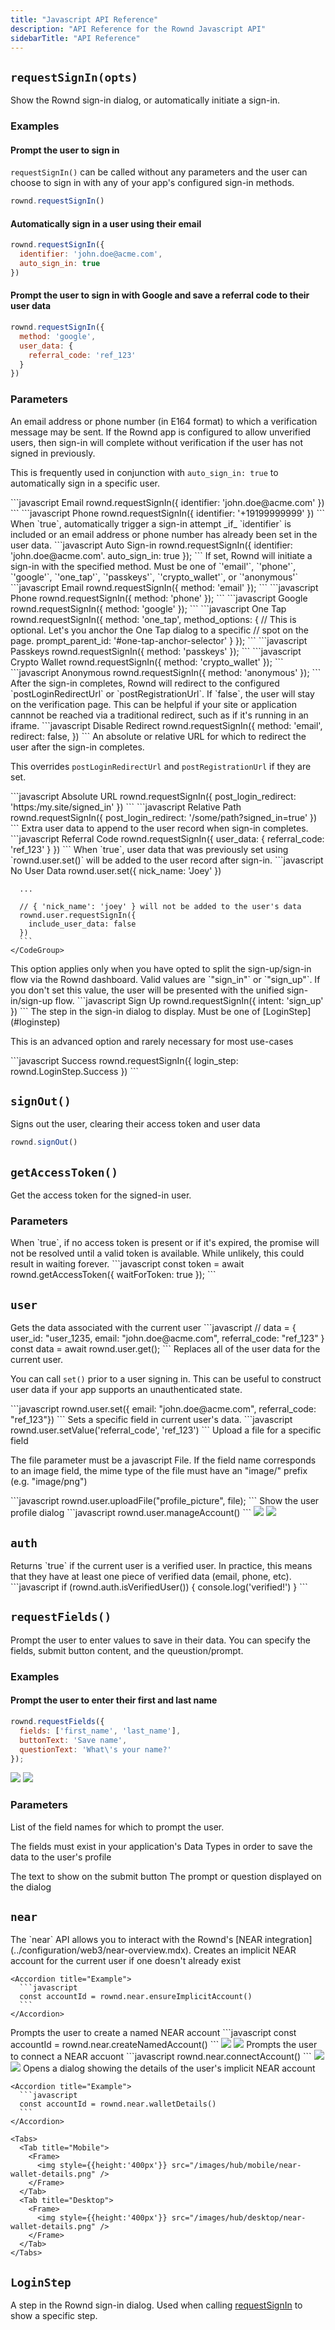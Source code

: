 ```yaml
---
title: "Javascript API Reference"
description: "API Reference for the Rownd Javascript API"
sidebarTitle: "API Reference"
---
```


## `requestSignIn(opts)`

Show the Rownd sign-in dialog, or automatically initiate a sign-in.

### Examples

#### Prompt the user to sign in

`requestSignIn()` can be called without any parameters and the user can choose to sign in
with any of your app's configured sign-in methods.

```javascript
rownd.requestSignIn()
```

#### Automatically sign in a user using their email

```javascript
rownd.requestSignIn({
  identifier: 'john.doe@acme.com',
  auto_sign_in: true
})
```

#### Prompt the user to sign in with Google and save a referral code to their user data
```javascript
rownd.requestSignIn({
  method: 'google',
  user_data: {
    referral_code: 'ref_123'
  }
})
```

### Parameters

<ResponseField name="identifier" type="string">
  An email address or phone number (in E164 format) to
  which a verification message may be sent. If the Rownd app is configured to
  allow unverified users, then sign-in will complete without verification if the
  user has not signed in previously.
  
  This is frequently used in conjunction with
  `auto_sign_in: true` to automatically sign in a specific user.

  <Accordion title="Example">
    <CodeGroup>
      ```javascript Email
        rownd.requestSignIn({ identifier: 'john.doe@acme.com' })
      ```
      ```javascript Phone
        rownd.requestSignIn({ identifier: '+19199999999' })
      ```
    </CodeGroup>
  </Accordion>
</ResponseField>
<ResponseField name="auto_sign_in" type="boolean" default="false">
  When `true`, automatically trigger a sign-in
  attempt _if_ `identifier` is included or an email address or phone number has
  already been set in the user data.

  <Accordion title="Example">
    <CodeGroup>
      ```javascript Auto Sign-in
      rownd.requestSignIn({
        identifier: 'john.doe@acme.com'.
        auto_sign_in: true
      });
      ```
    </CodeGroup>
  </Accordion>
</ResponseField>
<ResponseField name="method" type="SignInMethod">
  If set, Rownd will initiate a sign-in with the specified method. Must be one of 
  `'email'`, `'phone'`, `'google'`, `'one_tap'`, `'passkeys'`, `'crypto_wallet'`, or `'anonymous'`

  <Accordion title="Example">
    <CodeGroup>
    ```javascript Email
      rownd.requestSignIn({ method: 'email' });
    ```
    ```javascript Phone
      rownd.requestSignIn({ method: 'phone' });
    ```
    ```javascript Google
      rownd.requestSignIn({ method: 'google' });
    ```
    ```javascript One Tap
      rownd.requestSignIn({
        method: 'one_tap',
        method_options: {
          // This is optional. Let's you anchor the One Tap dialog to a specific
          // spot on the page.
          prompt_parent_id: '#one-tap-anchor-selector'
        }
      });
    ```
    ```javascript Passkeys
      rownd.requestSignIn({ method: 'passkeys' });
    ```
    ```javascript Crypto Wallet
      rownd.requestSignIn({ method: 'crypto_wallet' });
    ```
    ```javascript Anonymous
      rownd.requestSignIn({ method: 'anonymous' });
    ```
    </CodeGroup>
  </Accordion>
</ResponseField>
<ResponseField name="redirect" type="boolean" default="true">
  After the sign-in completes, Rownd will redirect to the configured `postLoginRedirectUrl` 
  or `postRegistrationUrl`. If `false`, the user will stay on the verification page. This
  can be helpful if your site or application cannnot be reached via a traditional redirect,
  such as if it's running in an iframe.

  <Accordion title="Example">
    <CodeGroup>
      ```javascript Disable Redirect
      rownd.requestSignIn({
        method: 'email',
        redirect: false,
      })
      ```
    </CodeGroup>
  </Accordion>
</ResponseField>
<ResponseField name="post_login_redirect" type="string">
  An absolute or relative URL for which to redirect the user after the sign-in completes.
  
  <Info>This overrides `postLoginRedirectUrl` and `postRegistrationUrl` if they are set.</Info>

  <Accordion title="Example">
    <CodeGroup>
      ```javascript Absolute URL
      rownd.requestSignIn({ post_login_redirect: 'https:/my.site/signed_in' })
      ```
      ```javascript Relative Path
      rownd.requestSignIn({ post_login_redirect: '/some/path?signed_in=true' })
      ```
    </CodeGroup>
  </Accordion>
</ResponseField>
<ResponseField name="user_data" type="object">
  Extra user data to append to the user record when sign-in completes.

  <Accordion title="Example">
    <CodeGroup>
      ```javascript Referral Code
      rownd.requestSignIn({
        user_data: {
          referral_code: 'ref_123'
        }
      })
      ```
    </CodeGroup>
  </Accordion>
</ResponseField>
<ResponseField name="include_user_data" type="boolean" default="true">
  When `true`, user data that was previously set using `rownd.user.set()` will be added to
  the user record after sign-in.

  <Accordion title="Example">
    <CodeGroup>
      ```javascript No User Data
      rownd.user.set({ nick_name: 'Joey' })

      ...

      // { 'nick_name': 'joey' } will not be added to the user's data
      rownd.user.requestSignIn({
        include_user_data: false
      })
      ```
    </CodeGroup>
  </Accordion>
</ResponseField>
<ResponseField name="intent" type="string">
  This option applies only when you have opted to split the sign-up/sign-in flow via the Rownd dashboard. Valid values are `"sign_in"` or `"sign_up"`. If you don't set this value, the user will be presented with the unified sign-in/sign-up flow.

  <Accordion title="Example">
    <CodeGroup>
      ```javascript Sign Up
      rownd.requestSignIn({ intent: 'sign_up' })
      ```
    </CodeGroup>
  </Accordion>
</ResponseField>
<ResponseField name="login_step" type="LoginStep">
  The step in the sign-in dialog to display. Must be one of [LoginStep](#loginstep)

  <warn>This is an advanced option and rarely necessary for most use-cases</warn>

  <Accordion title="Example">
    <CodeGroup>
      ```javascript Success
      rownd.requestSignIn({
        login_step: rownd.LoginStep.Success
      })
      ```
    </CodeGroup>
  </Accordion>
</ResponseField>

## `signOut()`

Signs out the user, clearing their access token and user data

```javascript
rownd.signOut()
```

## `getAccessToken()`

Get the access token for the signed-in user.

### Parameters

<ResponseField name="waitForToken" type="boolean" default="false">
  When `true`, if no access token is present or if
  it's expired, the promise will not be resolved until a valid token is
  available. While unlikely, this could result in waiting forever.

  <Accordion title="Example">
    ```javascript
    const token = await rownd.getAccessToken({ waitForToken: true });
    ```
  </Accordion>
</ResponseField>


## `user`

<ResponseField name="get()" type="Function">
  Gets the data associated with the current user

  <Accordion title="Example">
    ```javascript
    // data = { user_id: "user_1235, email: "john.doe@acme.com", referral_code: "ref_123" }
    const data = await rownd.user.get();
    ```
  </Accordion>
</ResponseField>
<ResponseField name="set(user_data)" type="Function">
  Replaces all of the user data for the current user.

  <Tip>You can call `set()` prior to a user signing in. This can be useful to construct user data if your app
  supports an unauthenticated state.</Tip>

  <Accordion title="Example">
    ```javascript
    rownd.user.set({ email: "john.doe@acme.com", referral_code: "ref_123"})
    ```
  </Accordion>
</ResponseField>

<ResponseField name="setValue(field_name, value)" type="Function">
  Sets a specific field in current user's data.

  <Accordion title="Example">
    ```javascript
    rownd.user.setValue('referral_code', 'ref_123')
    ```
  </Accordion>
</ResponseField>

<ResponseField name="uploadFile(field_name, file)" type="Function">
  Upload a file for a specific field

  <Info>The file parameter must be a javascript File. If the field name corresponds to
  an image field, the mime type of the file must have an "image/" prefix (e.g.
  "image/png")</Info>

  <Accordion title="Example">
    ```javascript
    rownd.user.uploadFile("profile_picture", file);
    ```
  </Accordion>
</ResponseField>

<ResponseField name="manageAccount()" type="Function">
  Show the user profile dialog 

  <Accordion title="Example">
    ```javascript
    rownd.user.manageAccount()
    ```
  </Accordion>

  <Tabs>
    <Tab title="Mobile">
      <Frame>
        <img style={{height:'400px'}} src="/images/hub/mobile/profile.png" />
      </Frame>
    </Tab>
    <Tab title="Desktop">
      <Frame>
        <img style={{height:'400px'}} src="/images/hub/desktop/profile.png" />
      </Frame>
    </Tab>
  </Tabs>
</ResponseField>

## `auth`

<ResponseField name="isVerifiedUser()" type="Function -> boolean">
  Returns `true` if the current user is a verified user. In practice, this means that they have at least
  one piece of verified data (email, phone, etc).

  <Accordion title="Example">
    ```javascript
    if (rownd.auth.isVerifiedUser()) {
      console.log('verified!')
    }
    ```
  </Accordion>
</ResponseField>

## `requestFields()`

Prompt the user to enter values to save in their data. You can specify the fields, submit button content, and the
queustion/prompt.

### Examples

#### Prompt the user to enter their first and last name

```javascript
rownd.requestFields({
  fields: ['first_name', 'last_name'],
  buttonText: 'Save name',
  questionText: 'What\'s your name?'
});
```
<Tabs>
  <Tab title="Mobile">
    <Frame>
      <img style={{height:'400px'}} src="/images/hub/mobile/request-fields.png" />
    </Frame>
  </Tab>
  <Tab title="Desktop">
    <Frame>
      <img style={{height:'400px'}} src="/images/hub/desktop/request-fields.png" />
    </Frame>
  </Tab>
</Tabs>

### Parameters

<ResponseField name="fields" type="string[]">
  List of the field names for which to prompt the user.

  <Info>The fields must exist in your application's Data Types in order to save the data to the user's profile</Info>
</ResponseField>

<ResponseField name="bottonText" type="string">
  The text to show on the submit button
</ResponseField>

<ResponseField name="questionText" type="string">
  The prompt or question displayed on the dialog
</ResponseField>

## `near`

<ResponseField name="near" type="object">
  The `near` API allows you to interact with the Rownd's [NEAR integration](../configuration/web3/near-overview.mdx).

  <ResponseField name="ensureImplicitAccount()" type="function">
    Creates an implicit NEAR account for the current user if one doesn't already exist

    <Accordion title="Example">
      ```javascript
      const accountId = rownd.near.ensureImplicitAccount()
      ```
    </Accordion>
  </ResponseField>

  <ResponseField name="createNamedAccount()" type="function">
    Prompts the user to create a named NEAR account
    <Accordion title="Example">
      ```javascript
      const accountId = rownd.near.createNamedAccount()
      ```
    </Accordion>
    <Tabs>
      <Tab title="Mobile">
        <Frame>
          <img style={{height:'400px'}} src="/images/hub/mobile/near-create-named-account.png" />
        </Frame>
      </Tab>
      <Tab title="Desktop">
        <Frame>
          <img style={{height:'400px'}} src="/images/hub/desktop/near-create-named-account.png" />
        </Frame>
      </Tab>
    </Tabs>
  </ResponseField>

  <ResponseField name="connectAccount()" type="function">
    Prompts the user to connect a NEAR accuont
    <Accordion title="Example">
      ```javascript
      rownd.near.connectAccount()
      ```
    </Accordion>
    <Tabs>
      <Tab title="Mobile">
        <Frame>
          <img style={{height:'400px'}} src="/images/hub/mobile/near-connect-account.png" />
        </Frame>
      </Tab>
      <Tab title="Desktop">
        <Frame>
          <img style={{height:'400px'}} src="/images/hub/desktop/near-connect-account.png" />
        </Frame>
      </Tab>
   </Tabs>
  </ResponseField>

  <ResponseField name="walletDetails()" type="function">
    Opens a dialog showing the details of the user's implicit NEAR account

    <Accordion title="Example">
      ```javascript
      const accountId = rownd.near.walletDetails()
      ```
    </Accordion>

    <Tabs>
      <Tab title="Mobile">
        <Frame>
          <img style={{height:'400px'}} src="/images/hub/mobile/near-wallet-details.png" />
        </Frame>
      </Tab>
      <Tab title="Desktop">
        <Frame>
          <img style={{height:'400px'}} src="/images/hub/desktop/near-wallet-details.png" />
        </Frame>
      </Tab>
    </Tabs>
  </ResponseField>
</ResponseField>

## `LoginStep`

A step in the Rownd sign-in dialog. Used when calling [requestSignIn](#requestsignin) to show
a specific step.

<ResponseField name="INIT" type="enum"></ResponseField>
<ResponseField name="NoAccount" type="enum"></ResponseField>
<ResponseField name="Success" type="enum"></ResponseField>
<ResponseField name="Error" type="enum"></ResponseField>
<ResponseField name="Completing" type="enum"></ResponseField>

